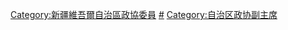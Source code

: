 [[Category:新疆維吾爾自治區政協委員|Category:新疆維吾爾自治區政協委員]]
[[Category:新疆维吾尔自治区各级政协副主席|#]]
[[Category:自治区政协副主席|Category:自治区政协副主席]]